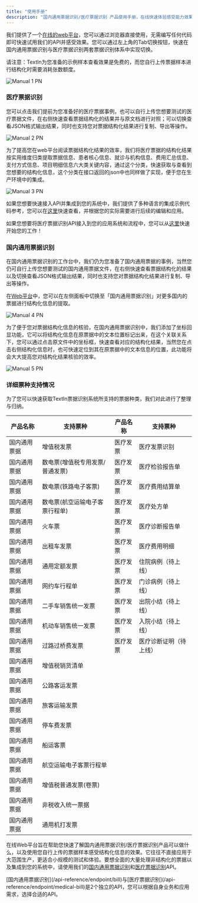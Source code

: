 ```yaml
---
title: "使用手册"
description: "国内通用票据识别/医疗票据识别 产品使用手册，在线快速体验感受能力效果。"
---
```


我们提供了一个[在线的web平台](https://www.textin.com/console/recognition/robot_bills?service=medical-bill-recognize)，您可以通过浏览器直接使用，无需编写任何代码即可快速试用我们的API并感受效果。您可以通过左上角的Tab切换按钮，快速在国内通用票据识别与医疗票据识别两套票据识别体系中实现切换。

<Warning>
  请注意：TextIn为您准备的示例样本查看效果是免费的，而您自行上传票据样本进行结构化时需要消耗张数额度。
</Warning>

![Manual 1 PN](/images/bill-manual-1.webp)

### 医疗票据识别

您可以点击我们提前为您准备好的医疗票据事例，也可以自行上传您想要测试的医疗票据文件，在右侧快速查看票据结构化的结果并与原文档进行对照；可以切换查看JSON格式输出结果，同时也支持您对票据结构化结果进行复制、导出等操作。

![Manual 2 PN](/images/bill-manual-2.webp)

为了提高您在web平台阅读票据结构化结果的效率，我们将医疗票据的结构化结果按实用维度归类提取票据信息、患者核心信息、就诊与机构信息、费用汇总信息、支付方式信息、项目明细信息六大类关键内容，通过这个分类，快速获取与查看到您想要的结构化信息，这个分类在接口返回的json中也同样做了实现，便于您在生产环境中的集成。

![Manual 3 PN](/images/bill-manual-3.webp)

如果您想要快速接入API并集成到您的系统中，我们提供了多种语言的集成示例代码参考，您可以在[这里](/api-refrence/endpoint/medical-bill)快速查看，并根据您的实际需要进行后续的编辑和应用。

如果您想要将医疗票据识别API接入到您的应用系统和流程中，您可以从[这里](/bill/medical-bill-quickstart)快速开始您的工作！

### **国内通用票据识别**

在国内通用票据识别的工作台中，我们仍为您准备了国内通用票据的事例，当然您仍可自行上传您想要测试的国内通用票据文件，在右侧快速查看票据结构化的结果以及切换查看JSON格式输出结果，同时也支持您对票据结构化结果进行复制、导出等操作。

在[Web平台](https://www.textin.com/console/recognition/robot_bills?service=bill_recognize_v2)中，您可以在左侧面板中切换至「国内通用票据识别」对更多国内的票据进行结构化信息的提取。

![Manual 4 PN](/images/bill-manual-4.webp)

为了便于您对票据结构化信息的核验，在国内通用票据识别中，我们添加了坐标回显功能，它可以将结构化信息在原票据中的文本位置标记出来，在这个关联关系下，您可以通过点击原文件中的坐标框，快速查看对应的结构化结果，当然您在点击右侧结构化信息时，也可快速定位到其在原票据中的文本信息的位置，此功能将会大大提高您对结构化结果核验的效率。

![Manual 5 PN](/images/bill-manual-5.webp)

### 详细票种支持情况

为了您可以快速获取TextIn票据识别系统所支持的票据种类，我们对此进行了整理与归纳。

| 产品名称 | 支持票种 | 产品名称 | 支持票种 |
|---|---|---|---|
| 国内通用票据 | 增值税发票 | 医疗发票 | 医疗发票识别 |
| 国内通用票据 | 数电票(增值税专用发票/普通发票) | 医疗发票 | 医疗检验报告单 |
| 国内通用票据 | 数电票(铁路电子客票) | 医疗发票 | 医疗费用结算单 |
| 国内通用票据 | 数电票(航空运输电子客票行程单) | 医疗发票 | 医疗处方单 |
| 国内通用票据 | 火车票 | 医疗发票 | 医疗诊断报告单 |
| 国内通用票据 | 出租车发票 | 医疗发票 | 医疗费用明细 |
| 国内通用票据 | 通用定额发票 | 医疗发票 | 住院病例（待上线） |
| 国内通用票据 | 网约车行程单 | 医疗发票 | 门诊病例（待上线） |
| 国内通用票据 | 二手车销售统一发票 | 医疗发票 | 出院小结（待上线） |
| 国内通用票据 | 机动车销售统一发票 | 医疗发票 | 入院小结（待上线） |
| 国内通用票据 | 过路过桥费发票 | 医疗发票 | 医疗诊断证明（待上线） |
| 国内通用票据 | 增值税销货清单 |  |  |
| 国内通用票据 | 公路客运发票 |  |  |
| 国内通用票据 | 旅客运输发票 |  |  |
| 国内通用票据 | 停车费发票 |  |  |
| 国内通用票据 | 船运客票 |  |  |
| 国内通用票据 | 航空运输电子客票行程单 |  |  |
| 国内通用票据 | 增值税普通发票(卷票) |  |  |
| 国内通用票据 | 非税收入统一票据 |  |  |
| 国内通用票据 | 通用机打发票 |  |  |

在线Web平台旨在帮助您快速了解国内通用票据识别/医疗票据识别产品可以做什么，以及使用您自行上传的票据样本感受结构化信息的效果。它往往不直接应用于大范围生产，更适合小规模的测试和体验。要想全面的大量处理非结构化的票据以及集成到您的系统中，请使用我们的[国内通用票据识别](/api-reference/endpoint/bill)和[医疗票据识别](/api-reference/endpoint/medical-bill)API。

<Tip>
 [国内通用票据识别](/api-reference/endpoint/bill)与[医疗票据识别](/api-reference/endpoint/medical-bill)是2个独立的API，您可以根据自身业务和应用需求，选择合适的API。
</Tip>